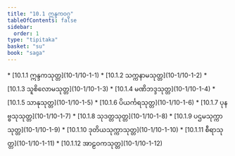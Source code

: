 ```yaml
---
title: "10.1 ဣန္ဒကဝဂ္ဂ"
tableOfContents: false
sidebar:
  order: 1
type: "tipitaka"
basket: "su"
book: "saga"
---
```



<DynamicBreadcrumb />



<TableOfContents book="saga" section="10.1">
* [10.1.1 ဣန္ဒကသုတ္တ](10-1/10-1-1)
* [10.1.2 သက္ကနာမသုတ္တ](10-1/10-1-2)
* [10.1.3 သူစိလောမသုတ္တ](10-1/10-1-3)
* [10.1.4 မဏိဘဒ္ဒသုတ္တ](10-1/10-1-4)
* [10.1.5 သာနုသုတ္တ](10-1/10-1-5)
* [10.1.6 ပိယင်္ကရသုတ္တ](10-1/10-1-6)
* [10.1.7 ပုနဗ္ဗသုသုတ္တ](10-1/10-1-7)
* [10.1.8 သုဒတ္တသုတ္တ](10-1/10-1-8)
* [10.1.9 ပဌမသုက္ကာသုတ္တ](10-1/10-1-9)
* [10.1.10 ဒုတိယသုက္ကာသုတ္တ](10-1/10-1-10)
* [10.1.11 စီရာသုတ္တ](10-1/10-1-11)
* [10.1.12 အာဠဝကသုတ္တ](10-1/10-1-12)
</TableOfContents>